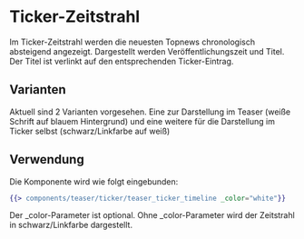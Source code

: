 
<Meta of={TimelineStories} />

# Ticker-Zeitstrahl

Im Ticker-Zeitstrahl werden die neuesten Topnews chronologisch absteigend angezeigt.
Dargestellt werden Veröffentlichungszeit und Titel. Der Titel ist verlinkt auf den entsprechenden Ticker-Eintrag.


## Varianten

Aktuell sind 2 Varianten vorgesehen. Eine zur Darstellung im Teaser (weiße Schrift auf blauem Hintergrund) und eine weitere
für die Darstellung im Ticker selbst (schwarz/Linkfarbe auf weiß)

<Canvas>
    <Story of={TimelineStories.TimelineWhite} />
    <Story of={TimelineStories.TimelineBlack} />
</Canvas>


## Verwendung

Die Komponente wird wie folgt eingebunden:

```handlebars
{{> components/teaser/ticker/teaser_ticker_timeline _color="white"}}
```
Der _color-Parameter ist optional. Ohne _color-Parameter wird der Zeitstrahl in schwarz/Linkfarbe dargestellt.
